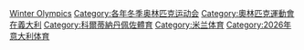 {{catmore}}

[[Category:2026年綜合運動會|Winter Olympics]]
[[Category:各年冬季奥林匹克运动会|Category:各年冬季奥林匹克运动会]]
[[Category:奧林匹克運動會在義大利|Category:奧林匹克運動會在義大利]]
[[Category:科爾蒂納丹佩佐體育|Category:科爾蒂納丹佩佐體育]]
[[Category:米兰体育|Category:米兰体育]]
[[Category:2026年意大利体育|Category:2026年意大利体育]]